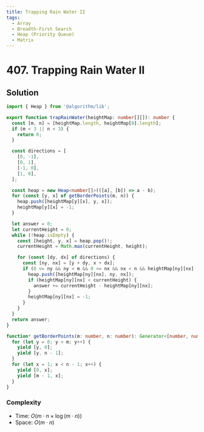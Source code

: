 ```yaml
---
title: Trapping Rain Water II
tags:
  - Array
  - Breadth-First Search
  - Heap (Priority Queue)
  - Matrix
---
```


# 407. Trapping Rain Water II

<Badges>
  <LevelBadge level="hard" />
  <TopicBadge name="Array" slug="array" />
  <TopicBadge name="Breadth-First Search" slug="breadth-first-search" />
  <TopicBadge name="Heap (Priority Queue)" slug="heap-priority-queue" />
  <TopicBadge name="Matrix" slug="matrix" />
</Badges>

## Solution

```typescript filename="solution.ts" copy
import { Heap } from '@algorithm/lib';

export function trapRainWater(heightMap: number[][]): number {
  const [m, n] = [heightMap.length, heightMap[0].length];
  if (m < 3 || n < 3) {
    return 0;
  }

  const directions = [
    [0, -1],
    [0, 1],
    [-1, 0],
    [1, 0],
  ];

  const heap = new Heap<number[]>(([a], [b]) => a - b);
  for (const [y, x] of getBorderPoints(m, n)) {
    heap.push([heightMap[y][x], y, x]);
    heightMap[y][x] = -1;
  }

  let answer = 0;
  let currentHeight = 0;
  while (!heap.isEmpty) {
    const [height, y, x] = heap.pop()!;
    currentHeight = Math.max(currentHeight, height);

    for (const [dy, dx] of directions) {
      const [ny, nx] = [y + dy, x + dx];
      if (0 <= ny && ny < m && 0 <= nx && nx < n && heightMap[ny][nx] !== -1) {
        heap.push([heightMap[ny][nx], ny, nx]);
        if (heightMap[ny][nx] < currentHeight) {
          answer += currentHeight - heightMap[ny][nx];
        }
        heightMap[ny][nx] = -1;
      }
    }
  }
  return answer;
}

function* getBorderPoints(m: number, n: number): Generator<[number, number]> {
  for (let y = 0; y < m; y++) {
    yield [y, 0];
    yield [y, n - 1];
  }
  for (let x = 1; x < n - 1; x++) {
    yield [0, x];
    yield [m - 1, x];
  }
}
```

### Complexity

- Time: $O(m \cdot n \times \log(m \cdot n))$
- Space: $O(m \cdot n)$

<ProblemLink
  codingSite="leetcode"
  href="https://leetcode.com/problems/trapping-rain-water-ii"
  title="Trapping Rain Water II"
/>
